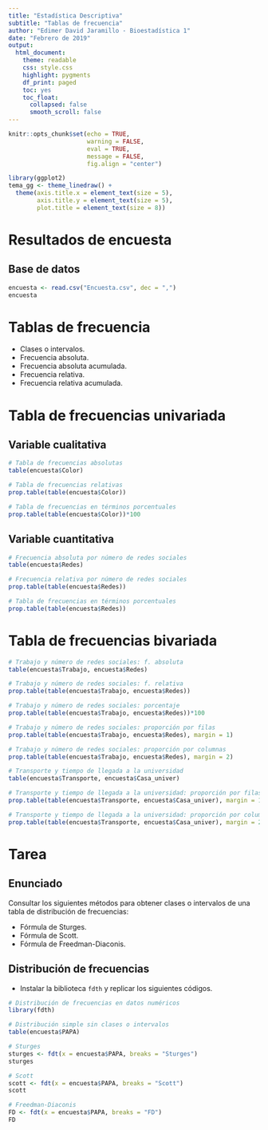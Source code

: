 ```yaml
---
title: "Estadística Descriptiva"
subtitle: "Tablas de frecuencia"
author: "Edimer David Jaramillo - Bioestadística 1"
date: "Febrero de 2019"
output:
  html_document:
    theme: readable
    css: style.css
    highlight: pygments
    df_print: paged
    toc: yes
    toc_float:
      collapsed: false
      smooth_scroll: false
---
```


```r
knitr::opts_chunk$set(echo = TRUE,
                      warning = FALSE,
                      eval = TRUE,
                      message = FALSE,
                      fig.align = "center")

library(ggplot2)
tema_gg <- theme_linedraw() +
  theme(axis.title.x = element_text(size = 5),
        axis.title.y = element_text(size = 5),
        plot.title = element_text(size = 8))
```

# Resultados de encuesta

## Base de datos

```r
encuesta <- read.csv("Encuesta.csv", dec = ",")
encuesta
```

# Tablas de frecuencia 

  - Clases o intervalos.
  - Frecuencia absoluta.
  - Frecuencia absoluta acumulada.
  - Frecuencia relativa.
  - Frecuencia relativa acumulada.

# Tabla de frecuencias univariada

## Variable cualitativa

```r
# Tabla de frecuencias absolutas
table(encuesta$Color)

# Tabla de frecuencias relativas
prop.table(table(encuesta$Color))

# Tabla de frecuencias en términos porcentuales
prop.table(table(encuesta$Color))*100
```

## Variable cuantitativa

```r
# Frecuencia absoluta por número de redes sociales
table(encuesta$Redes)

# Frecuencia relativa por número de redes sociales
prop.table(table(encuesta$Redes))

# Tabla de frecuencias en términos porcentuales
prop.table(table(encuesta$Redes))
```

# Tabla de frecuencias bivariada

```r
# Trabajo y número de redes sociales: f. absoluta
table(encuesta$Trabajo, encuesta$Redes)

# Trabajo y número de redes sociales: f. relativa
prop.table(table(encuesta$Trabajo, encuesta$Redes))

# Trabajo y número de redes sociales: porcentaje
prop.table(table(encuesta$Trabajo, encuesta$Redes))*100

# Trabajo y número de redes sociales: proporción por filas
prop.table(table(encuesta$Trabajo, encuesta$Redes), margin = 1)

# Trabajo y número de redes sociales: proporción por columnas
prop.table(table(encuesta$Trabajo, encuesta$Redes), margin = 2)
```

```r
# Transporte y tiempo de llegada a la universidad
table(encuesta$Transporte, encuesta$Casa_univer)

# Transporte y tiempo de llegada a la universidad: proporción por filas
prop.table(table(encuesta$Transporte, encuesta$Casa_univer), margin = 1)

# Transporte y tiempo de llegada a la universidad: proporción por columnas
prop.table(table(encuesta$Transporte, encuesta$Casa_univer), margin = 2)
```

# Tarea

## Enunciado

Consultar los siguientes métodos para obtener  clases o intervalos de una tabla de distribución de frecuencias:

  - Fórmula de Sturges.
  - Fórmula de Scott.
  - Fórmula de Freedman-Diaconis.
  
## Distribución de frecuencias

  - Instalar la biblioteca `fdth` y replicar los siguientes códigos.

```r
# Distribución de frecuencias en datos numéricos
library(fdth)

# Distribución simple sin clases o intervalos
table(encuesta$PAPA)

# Sturges
sturges <- fdt(x = encuesta$PAPA, breaks = "Sturges")
sturges

# Scott
scott <- fdt(x = encuesta$PAPA, breaks = "Scott")
scott

# Freedman-Diaconis
FD <- fdt(x = encuesta$PAPA, breaks = "FD")
FD
```

